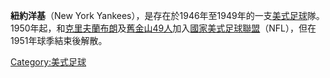 {{unreferenced|time=2014-06-04T05:39:54+00:00}}
'''紐約洋基'''（New York Yankees），是存在於1946年至1949年{{link-en|全美国美式橄榄球联盟|All-America Football Conference}}的一支[[美式足球|美式足球]]隊。1950年起，和[[克里夫蘭布朗|克里夫蘭布朗]]及[[舊金山49人|舊金山49人]]加入[[國家美式足球聯盟|國家美式足球聯盟]]（NFL），但在1951年球季結束後解散。

[[Category:美式足球|Category:美式足球]]